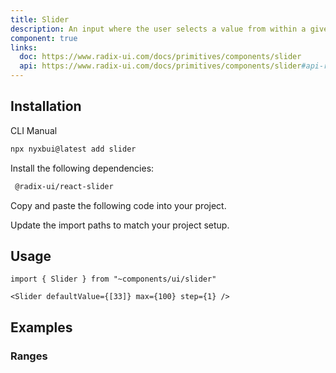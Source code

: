 ```yaml
---
title: Slider
description: An input where the user selects a value from within a given range.
component: true
links:
  doc: https://www.radix-ui.com/docs/primitives/components/slider
  api: https://www.radix-ui.com/docs/primitives/components/slider#api-reference
---
```


<ComponentPreview name="slider-demo" description="A slider component." />

## Installation

<Tabs defaultValue="cli">

<TabsList>
  <TabsTrigger value="cli">CLI</TabsTrigger>
  <TabsTrigger value="manual">Manual</TabsTrigger>
</TabsList>
<TabsContent value="cli">

```bash
npx nyxbui@latest add slider
```

</TabsContent>

<TabsContent value="manual">

<Steps>

<Step>Install the following dependencies:</Step>

```bash
 @radix-ui/react-slider
```

<Step>Copy and paste the following code into your project.</Step>

<ComponentSource name="slider" />

<Step>Update the import paths to match your project setup.</Step>

</Steps>

</TabsContent>

</Tabs>

## Usage

```tsx
import { Slider } from "~components/ui/slider"
```

```tsx
<Slider defaultValue={[33]} max={100} step={1} />
```

## Examples

### Ranges

<ComponentPreview
  name="slider-ranges"
  description="A Slider with ranges"
  styleSwitch={true}
  button="copy"
  dots={false}
/>

